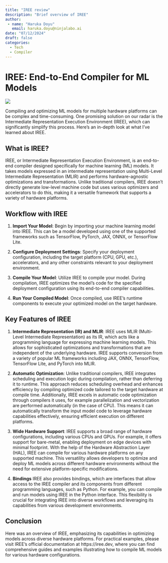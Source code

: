 ```yaml
---
title: "IREE review"
description: "Brief overview of IREE"
author: 
 - name: "Haruka Doyu"
   email: haruka.doyu@ninjalabo.ai
date: "07/12/2024"
draft: false
categories:
  - Tech
  - Compiler
---
```


# IREE: End-to-End Compiler for ML Models

![](images/iree.png)

Compiling and optimizing ML models for multiple hardware platforms can be complex and time-consuming. One promising solution on our radar is the Intermediate Representation Execution Environment (IREE), which can significantly simplify this process. Here's an in-depth look at what I’ve learned about IREE.

## What is IREE?

IREE, or Intermediate Representation Execution Environment, is an end-to-end compiler designed specifically for machine learning (ML) models. It takes models expressed in an intermediate representation using Multi-Level Intermediate Representation (MLIR) and performs hardware-agnostic optimizations and transformations. Unlike traditional compilers, IREE doesn't directly generate low-level machine code but uses various optimizers and accelerators to do this, making it a versatile framework that supports a variety of hardware platforms.

## Workflow with IREE

1. **Import Your Model**: Begin by importing your machine learning model into IREE. This can be a model developed using one of the supported frameworks such as TensorFlow, PyTorch, JAX, ONNX, or TensorFlow Lite.

2. **Configure Deployment Settings**: Specify your deployment configuration, including the target platform (CPU, GPU, etc.), accelerators, and any other constraints relevant to your deployment environment.

3. **Compile Your Model**: Utilize IREE to compile your model. During compilation, IREE optimizes the model's code for the specified deployment configuration using its end-to-end compiler capabilities.

4. **Run Your Compiled Model**: Once compiled, use IREE's runtime components to execute your optimized model on the target hardware.

## Key Features of IREE

1. **Intermediate Representation (IR) and MLIR**: IREE uses MLIR (Multi-Level Intermediate Representation) as its IR, which acts like a programming language for expressing machine learning models. This allows for sophisticated optimizations and transformations that are independent of the underlying hardware. IREE supports conversion from a variety of popular ML frameworks including JAX, ONNX, TensorFlow, TensorFlow Lite, and PyTorch into MLIR.

2. **Automatic Optimization**: Unlike traditional compilers, IREE integrates scheduling and execution logic during compilation, rather than deferring it to runtime. This approach reduces scheduling overhead and enhances efficiency by compiling optimized code tailored to the target hardware at compile time. Additionally, IREE excels in automatic code optimization through compilers it uses, for example parallelization and vectorization are performed automatically (in the case of CPU). This means it can automatically transform the input model code to leverage hardware capabilities effectively, ensuring efficient execution on different platforms.

3. **Wide Hardware Support**: IREE supports a broad range of hardware configurations, including various CPUs and GPUs. For example, it offers support for bare-metal, enabling deployment on edge devices with minimal footprint. With the help of the Hardware Abstraction Layer (HAL), IREE can compile for various hardware platforms on any supported machine. This versatility allows developers to optimize and deploy ML models across different hardware environments without the need for extensive platform-specific modifications.

4. **Bindings** IREE also provides bindings, which are interfaces that allow access to the IREE compiler and its components from different programming languages, such as Python. For example, you can compile and run models using IREE in the Python interface. This flexibility is crucial for integrating IREE into diverse workflows and leveraging its capabilities from various development environments.

## Conclusion

Here was an overview of IREE, emphasizing its capabilities in optimizing models across diverse hardware platforms. For practical examples, please visit IREE's official documentation at https://iree.dev, where you can find comprehensive guides and examples illustrating how to compile ML models for various hardware configurations.
